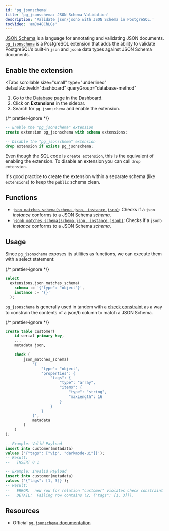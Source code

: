 ```yaml
---
id: 'pg_jsonschema'
title: 'pg_jsonschema: JSON Schema Validation'
description: 'Validate json/jsonb with JSON Schema in PostgreSQL.'
tocVideo: 'amJo48ChLGs'
---
```


[JSON Schema](https://json-schema.org) is a language for annotating and validating JSON documents. [`pg_jsonschema`](https://github.com/supabase/pg_jsonschema) is a PostgreSQL extension that adds the ability to validate PostgreSQL's built-in `json` and `jsonb` data types against JSON Schema documents.

## Enable the extension

<Tabs
  scrollable
  size="small"
  type="underlined"
  defaultActiveId="dashboard"
  queryGroup="database-method"
>
<TabPanel id="dashboard" label="Dashboard">

1. Go to the [Database](https://supabase.com/dashboard/project/_/database/tables) page in the Dashboard.
2. Click on **Extensions** in the sidebar.
3. Search for `pg_jsonschema` and enable the extension.

</TabPanel>
<TabPanel id="sql" label="SQL">

{/* prettier-ignore */}
```sql
-- Enable the "pg_jsonschema" extension
create extension pg_jsonschema with schema extensions;

-- Disable the "pg_jsonschema" extension
drop extension if exists pg_jsonschema;
```

Even though the SQL code is `create extension`, this is the equivalent of enabling the extension.
To disable an extension you can call `drop extension`.

It's good practice to create the extension within a separate schema (like `extensions`) to keep the `public` schema clean.

</TabPanel>
</Tabs>

## Functions

- [`json_matches_schema(schema json, instance json)`](https://github.com/supabase/pg_jsonschema#api): Checks if a `json` _instance_ conforms to a JSON Schema _schema_.
- [`jsonb_matches_schema(schema json, instance jsonb)`](https://github.com/supabase/pg_jsonschema#api): Checks if a `jsonb` _instance_ conforms to a JSON Schema _schema_.

## Usage

Since `pg_jsonschema` exposes its utilities as functions, we can execute them with a select statement:

{/* prettier-ignore */}
```sql
select
  extensions.json_matches_schema(
    schema := '{"type": "object"}',
    instance := '{}'
  );
```

`pg_jsonschema` is generally used in tandem with a [check constraint](https://www.postgresql.org/docs/current/ddl-constraints.html) as a way to constrain the contents of a json/b column to match a JSON Schema.

{/* prettier-ignore */}
```sql
create table customer(
    id serial primary key,
    ...
    metadata json,

    check (
        json_matches_schema(
            '{
                "type": "object",
                "properties": {
                    "tags": {
                        "type": "array",
                        "items": {
                            "type": "string",
                            "maxLength": 16
                        }
                    }
                }
            }',
            metadata
        )
    )
);

-- Example: Valid Payload
insert into customer(metadata)
values ('{"tags": ["vip", "darkmode-ui"]}');
-- Result:
--   INSERT 0 1

-- Example: Invalid Payload
insert into customer(metadata)
values ('{"tags": [1, 3]}');
-- Result:
--   ERROR:  new row for relation "customer" violates check constraint "customer_metadata_check"
--   DETAIL:  Failing row contains (2, {"tags": [1, 3]}).
```

## Resources

- Official [`pg_jsonschema` documentation](https://github.com/supabase/pg_jsonschema)
